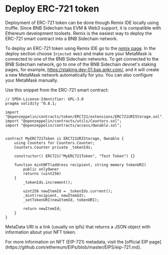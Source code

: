 
# Deploy ERC-721 token

Deployment of ERC-721 token can be done though Remix IDE locally using truffle. 
Since BNB Sidechain has EVM & Web3 support, it is compatible with Ethereum development toolsets. 
Remix is the easiest way to deploy the ERC-721 smart contract into a BNB Sidechain network.

To deploy an ERC-721 token using Remix IDE go to the [remix page](https://remix.ethereum.org/). 
In the deploy section choose `Injected Web3` and make sure your MetaMask is connected to one of the BNB Sidechain networks. 
To get connected to the BNB Sidechain network, go to one of the BNB Sidechain devnet's staking pages, for example, https://staking.dev-01.bas.ankr.com/, and it will create a new MetaMask network automatically for you. 
You can also configure your MetaMask manually.

Use this snippet from the ERC-721 smart contract:

```
// SPDX-License-Identifier: GPL-3.0
pragma solidity ^0.8.1;

import "@openzeppelin/contracts/token/ERC721/extensions/ERC721URIStorage.sol";
import "@openzeppelin/contracts/utils/Counters.sol";
import "@openzeppelin/contracts/access/Ownable.sol";


contract MyERC721Token is ERC721URIStorage, Ownable {
    using Counters for Counters.Counter;
    Counters.Counter private _tokenIds;

    constructor() ERC721("MyERC721Token", "Test Token") {}

    function mintNFT(address recipient, string memory tokenURI)
        public onlyOwner
        returns (uint256)
    {
        _tokenIds.increment();

        uint256 newItemId = _tokenIds.current();
        _mint(recipient, newItemId);
        _setTokenURI(newItemId, tokenURI);

        return newItemId;
    }
}
```

MetaData URI is a link (usually on ipfs) that returns a JSON object with information about your NFT token.

<Callout>
For more information on NFT (EIP-721) metadata, visit the [official EIP page](https://github.com/ethereum/EIPs/blob/master/EIPS/eip-721.md).
</Callout>
